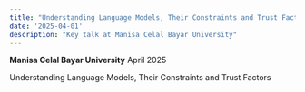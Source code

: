 ```yaml
---
title: "Understanding Language Models, Their Constraints and Trust Factors"
date: '2025-04-01'
description: "Key talk at Manisa Celal Bayar University"
---
```


**Manisa Celal Bayar University**
April 2025

Understanding Language Models, Their Constraints and Trust Factors
